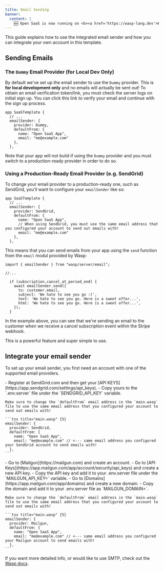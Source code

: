 ```yaml
---
title: Email Sending
banner:
  content: |
    🆕 Open SaaS is now running on <b><a href='https://wasp-lang.dev'>Wasp v0.15</a></b>! <br/>⚙️<br/>If you're running an older version and would like to upgrade, please follow the <a href="https://wasp-lang.dev/docs/migration-guides/migrate-from-0-14-to-0-15">migration instructions.</a>
---
```


This guide explains how to use the integrated email sender and how you can integrate your own account in this template.

## Sending Emails

### The `Dummy` Email Provider (for Local Dev Only)
By default we've set up the email sender to use the `Dummy` provider. This is **for local development only** and no emails will actually be sent out!
To obtain an email verification token/link, you must check the server logs on initial sign up. You can click this link to verify your email and continue with the sign up process.
```tsx title="main.wasp"
app SaaSTemplate {
  // ...
  emailSender: {
    provider: Dummy,
    defaultFrom: {
      name: "Open SaaS App",
      email: "me@example.com" 
    },
  },
```

Note that your app will not build if using the `Dummy` provider and you must switch to a production-ready provider in order to do so.

### Using a Production-Ready Email Provider (e.g. SendGrid)
To change your email provider to a production-ready one, such as SendGrid, you'll want to configure your `emailSender` like so:

```tsx title="main.wasp"
app SaaSTemplate {
  // ...
  emailSender: {
    provider: SendGrid,
    defaultFrom: {
      name: "Open SaaS App",
      // When using SendGrid, you must use the same email address that you configured your account to send out emails with!
      email: "me@example.com" 
    },
  },
```

This means that you can send emails from your app using the `send` function from the `email` modul provided by Wasp:

```tsx title="src/server/webhooks.ts"
import { emailSender } from "wasp/server/email";

//...

  if (subscription.cancel_at_period_end) {
    await emailSender.send({
      to: customer.email,
      subject: 'We hate to see you go :(',
      text: 'We hate to see you go. Here is a sweet offer...',
      html: 'We hate to see you go. Here is a sweet offer...',
    });
  }
```

In the example above, you can see that we're sending an email to the customer when we receive a cancel subscription event within the Stripe webhook. 

This is a powerful feature and super simple to use.

## Integrate your email sender

To set up your email sender, you first need an account with one of the supported email providers.

<Tabs>
  <TabItem label="SendGrid">
    - Register at SendGrid.com and then get your [API KEYS](https://app.sendgrid.com/settings/api_keys).
    - Copy yours to the `.env.server` file under the `SENDGRID_API_KEY` variable. 

    Make sure to change the `defaultFrom` email address in the `main.wasp` file to use the same email address that you configured your account to send out emails with!

    ```tsx title="main.wasp" {5}
    emailSender: {
      provider: SendGrid,
      defaultFrom: {
        name: "Open SaaS App",
        email: "me@example.com" // <--- same email address you configured your SendGrid account to send emails with!
      },
    ``` 
  </TabItem>
  <TabItem label="Mailgun">
    - Go to [Mailgun](https://mailgun.com) and create an account.
    - Go to [API Keys](https://app.mailgun.com/app/account/security/api_keys) and create a new API key.
    - Copy the API key and add it to your .env.server file under the `MAILGUN_API_KEY=` variable.
    - Go to [Domains](https://app.mailgun.com/app/domains) and create a new domain.
    - Copy the domain and add it to your .env.server file as `MAILGUN_DOMAIN=`.

    Make sure to change the `defaultFrom` email address in the `main.wasp` file to use the same email address that you configured your account to send out emails with!

    ```tsx title="main.wasp" {5}
    emailSender: {
      provider: Mailgun,
      defaultFrom: {
        name: "Open SaaS App",
        email: "me@example.com" // <--- same email address you configured your Mailgun account to send emails with!
      },
    ```
  </TabItem>
</Tabs>

If you want more detailed info, or would like to use SMTP, check out the [Wasp docs](https://wasp-lang.dev/docs/advanced/email).